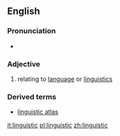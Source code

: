 ==English==

===Pronunciation===
*{{audio|en-us-linguistic.ogg|Audio (US)}}

===Adjective===
#relating to [[language]] or [[linguistics]]

===Derived terms===
*[[linguistic atlas]]

[[it:linguistic]]
[[pl:linguistic]]
[[zh:linguistic]]